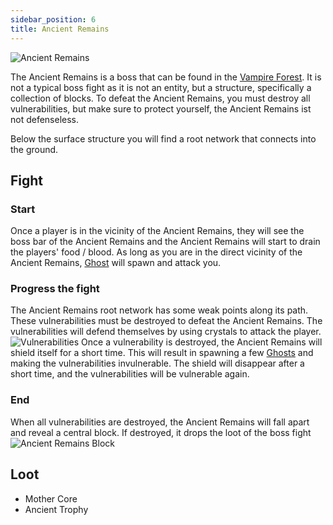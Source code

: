 ```yaml
---
sidebar_position: 6
title: Ancient Remains
---
```


![Ancient Remains](../../assets/structures/ancient_remains.png)

The Ancient Remains is a boss that can be found in the [Vampire Forest](../biomes#vampire-forest). It is not a typical boss fight as it is not an entity, but a structure, specifically a collection of blocks. To defeat the Ancient Remains, you must destroy all vulnerabilities, but make sure to protect yourself, the Ancient Remains ist not defenseless.

Below the surface structure you will find a root network that connects into the ground.

## Fight

### Start
Once a player is in the vicinity of the Ancient Remains, they will see the boss bar of the Ancient Remains and the Ancient Remains will start to drain the players' food / blood. As long as you are in the direct vicinity of the Ancient Remains, [Ghost](./ghost) will spawn and attack you.

### Progress the fight

The Ancient Remains root network has some weak points along its path. These vulnerabilities must be destroyed to defeat the Ancient Remains. The vulnerabilities will defend themselves by using crystals to attack the player.
![Vulnerabilities](../../assets/structures/ancient_remains_vulnerabilities.png)
Once a vulnerability is destroyed, the Ancient Remains will shield itself for a short time. This will result in spawning a few [Ghosts](./ghost) and making the vulnerabilities invulnerable. The shield will disappear after a short time, and the vulnerabilities will be vulnerable again.
### End
When all vulnerabilities are destroyed, the Ancient Remains will fall apart and reveal a central block. If destroyed, it drops the loot of the boss fight
![Ancient Remains Block](../../assets/structures/ancient_remains_block.png)

## Loot
- Mother Core
- Ancient Trophy